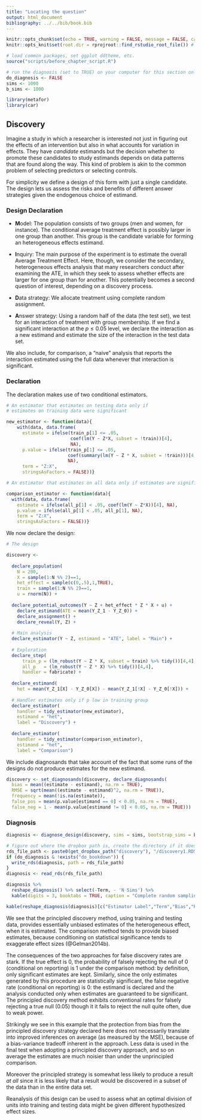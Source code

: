 ```yaml
---
title: "Locating the question"
output: html_document
bibliography: ../../bib/book.bib 
---
```


<!-- note do_bookdown is set in index.rmd, so we know if you're running just this .Rmd or compiling the book-->
```r
knitr::opts_chunk$set(echo = TRUE, warning = FALSE, message = FALSE, cache = FALSE)
knitr::opts_knit$set(root.dir = rprojroot::find_rstudio_root_file()) # files are all relative to RStudio project home
```

```r
# load common packages, set ggplot ddtheme, etc.
source("scripts/before_chapter_script.R")
```

<!-- start post here, do not edit above -->

<!-- make sure to rename the section title below -->

```r
# run the diagnosis (set to TRUE) on your computer for this section only before pushing to Github. no diagnosis will ever take place on github.
do_diagnosis <- FALSE
sims <- 1000
b_sims <- 1000
```

```r
library(metafor)
library(car)
```

## Discovery

Imagine a study in which a researcher is interested not just in figuring out the effects of an intervention but also in what accounts for variation in effects. They have *candidate* estimands but the decision whether to promote these candidates to study estimands depends on data patterns that are found along the way. This kind of problem is akin to the common problem of selecting predictors or selecting controls.

For simplicity we define a design of this form with just a single candidate. The design lets us assess the risks and benefits of different answer strategies given the endogenous choice of estimand.

### Design Declaration

- **M**odel: The population consists of two groups (men and women, for instance). The conditional average treatment effect is possibly larger in one group than another. This group is the candidate variable for forming an heterogeneous effects estimand.

- **I**nquiry: The main purpose of the experiment is to estimate the overall Average Treatment Effect. Here, though, we consider the secondary, heterogeneous effects analysis that many researchers conduct after examining the ATE, in which they seek to assess whether effects are larger for one group than for another. This potentially becomes a second question of interest, depending on a discovery process.

- **D**ata strategy: We allocate treatment using complete random assignment. 

- **A**nswer strategy: Using a random half of the data (the test set), we test for an interaction of treatment with group membership. If we find a significant interaction at the $p \leq 0.05$ level, we declare the interaction as a new estimand and estimate the size of the interaction in the test data  set. 

We also include, for comparison, a "naive" analysis that reports the interaction estimated using the full data whenever that interaction is significant. 

### Declaration

The declaration makes use of two conditional estimators.

```r

# An estimator that estimates on testing data only if 
# estimates on training data were significant

new_estimator <- function(data){
    with(data, data.frame(
      estimate = ifelse(train_p[1] <= .05, 
                        coef(lm(Y ~ Z*X, subset = !train))[4], 
                        NA),
      p.value = ifelse(train_p[1] <= .05, 
                       coef(summary(lm(Y ~ Z * X, subset = !train)))[4,4],
                       NA),
      term = "Z:X",
      stringsAsFactors = FALSE))}

# An estimator that estimates on all data only if estimates are significant

comparison_estimator <- function(data){
  with(data, data.frame(
    estimate = ifelse(all_p[1] < .05, coef(lm(Y ~ Z*X))[4], NA),
    p.value = ifelse(all_p[1] < .05, all_p[1], NA),
    term = "Z:X",
    stringsAsFactors = FALSE))}
```

We now declare the design:

```r
# The design

discovery <- 
  
  declare_population(
    N = 200, 
    X = sample(1:N %% 2)==1,
    het_effect = sample(c(0,.5),1,TRUE),
    train = sample(1:N %% 2)==1,
    u = rnorm(N)) +
  
  declare_potential_outcomes(Y ~ Z + het_effect * Z * X + u) + 
    declare_estimand(ATE = mean(Y_Z_1 - Y_Z_0)) +
    declare_assignment() +
    declare_reveal(Y, Z) +
    
  # Main analysis
  declare_estimator(Y ~ Z, estimand = "ATE", label = "Main") +
  
  # Exploration
  declare_step(
      train_p = (lm_robust(Y ~ Z * X, subset = train) %>% tidy())[4,4],
      all_p   = (lm_robust(Y ~ Z * X) %>% tidy())[4,4],
      handler = fabricate) +
    
  declare_estimand(
    het = mean(Y_Z_1[X] - Y_Z_0[X]) - mean(Y_Z_1[!X] - Y_Z_0[!X])) +
  
  # Handler estimates only if p low in training group  
  declare_estimator(
    handler = tidy_estimator(new_estimator), 
    estimand = "het",
    label = "Discovery") +
    
  declare_estimator(
    handler = tidy_estimator(comparison_estimator), 
    estimand = "het",
    label = "Comparison")
```

We include  diagnosands that take account of the fact that some runs of the designs do not produce estimates for the new estimand.

```r
discovery <- set_diagnosands(discovery, declare_diagnosands(
  bias = mean((estimate - estimand), na.rm = TRUE),
  RMSE = sqrt(mean((estimate - estimand)^2, na.rm = TRUE)),
  frequency = mean(!is.na(estimate)),
  false_pos = mean(p.value[estimand == 0] < 0.05, na.rm = TRUE),
  false_neg = 1 - mean(p.value[estimand != 0] < 0.05, na.rm = TRUE)))

```

### Diagnosis



```r
diagnosis <- diagnose_design(discovery, sims = sims, bootstrap_sims = b_sims) 
```


```r
# figure out where the dropbox path is, create the directory if it doesn't exist, and name the RDS file
rds_file_path <- paste0(get_dropbox_path("discovery"), "/discovery1.RDS")
if (do_diagnosis & !exists("do_bookdown")) {
  write_rds(diagnosis, path = rds_file_path)
}
diagnosis <- read_rds(rds_file_path)
```

```r
diagnosis %>%
  reshape_diagnosis() %>% select(-Term, - 'N Sims') %>%
  kable(digits = 3, booktabs = TRUE, caption = "Complete random sampling design diagnosis")
```



```r
kable(reshape_diagnosis(diagnosis)[c("Estimator Label","Term","Bias","RMSE","Frequency","False Pos","False Neg")])
```

We see that the principled discovery method, using training and testing data, provides essentially unbiased estimates of the heterogeneous effect, when it is estimated. The comparison method tends to provide biased estimates, because conditioning on statistical significance tends to exaggerate effect sizes (@Gelman2014b). 

The consequences of the two approaches for false discovery rates are stark. If the true effect is 0, the probability of falsely rejecting the null of 0 (conditional on reporting) is 1 under the comparison method: by definition, only significant estimates are kept. Similarly, since the only estimates generated by this procedure are statistically significant, the false negative rate (conditional on reporting) is 0: the estimand is declared and the analysis conducted only when estimates are guaranteed to be significant. The principled discovery method exhibits conventional rates for falsely rejecting a true null (0.05) though it it fails to reject the null quite often, due to weak power.

Strikingly we see in this example that the protection from bias from the principled discovery strategy declared here does not necessarily translate into improved inferences on average (as measured by the MSE), because of a bias-variance tradeoff inherent in the approach. Less data is used in the final test when adopting a principled discovery approach, and so on average the estimates are much noisier than under the unprincipled comparison. 

Moreover the principled strategy is somewhat less likely to produce a result *at all* since it is less likely that a result would be discovered in a subset of the data than in the entire data set.   

Reanalysis of this design can be used to assess what an optimal division of units into training and testing data might be given different hypothesized effect sizes. 

